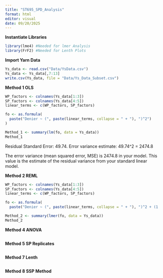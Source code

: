 ```yaml
---
title: "ST695_SPD_Analysis"
format: html
editor: visual
date: 09/20/2025
---
```


**Instantiate Libraries**
```r
library(lme4) #Needed for lmer Analysis
library(FrF2) #Needed for Lenth Plots
```


**Import Yarn Data**
```r
Ys_data <- read.csv("Data/YsData.csv") 
Ys_data <- Ys_data[,7:13]
write.csv(Ys_data, file = "Data/Ys_Data_Subset.csv")
```

**Method 1 OLS**
```r

WP_factors <- colnames(Ys_data[1:3])
SP_factors <- colnames(Ys_data[4:5])
linear_terms <- c(WP_factors, SP_factors)

fo <- as.formula(
  paste("Denier ~ (", paste(linear_terms, collapse = " + "), ")^2")
)

Method_1 <- summary(lm(fo, data = Ys_data))
Method_1

```

Residual Standard Error: 49.74. Error variance estimate: 49.74^2 = 2474.8

The error variance (mean squared error, MSE) is 2474.8 in your model. This value is the estimate of the residual variance from your standard linear model.


**Method 2 REML**
```r
WP_factors <- colnames(Ys_data[1:3])
SP_factors <- colnames(Ys_data[4:5])
linear_terms <- c(WP_factors, SP_factors)

fo <- as.formula(
  paste("Denier ~ (", paste(linear_terms, collapse = " + "), ")^2 + (1|WP)"))

Method_2 <- summary(lmer(fo, data = Ys_data))
Method_2

```

**Method 4 ANOVA**
```r

```

**Method 5 SP Replicates**
```r

```

**Method 7 Lenth**
```r

```

**Method 8 SSP Method**
```r

```

